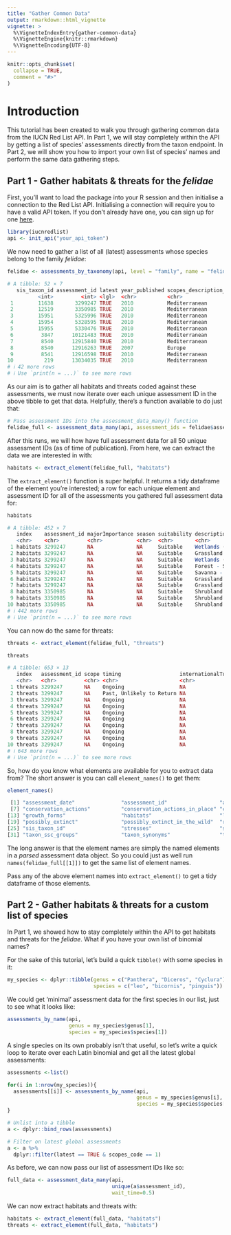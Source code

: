 ```yaml
---
title: "Gather Common Data"
output: rmarkdown::html_vignette
vignette: >
  %\VignetteIndexEntry{gather-common-data}
  %\VignetteEngine{knitr::rmarkdown}
  %\VignetteEncoding{UTF-8}
---
```


```r
knitr::opts_chunk$set(
  collapse = TRUE,
  comment = "#>"
)
```

# Introduction
This tutorial has been created to walk you through gathering common data from the
IUCN Red List API. In Part 1, we will stay completely within the API by getting a 
list of species' assessments directly from the taxon endpoint. In Part 2, we will
show you how to import your own list of species' names and perform the same data
gathering steps.

## Part 1 - Gather habitats & threats for the _felidae_
First, you'll want to load the package into your R session and then initialise
a connection to the Red List API. Initialising a connection will require you to have
a valid API token. If you don't already have one, you can sign up for one 
[here](https://api.iucnredlist.org). 

```r
library(iucnredlist)
api <- init_api("your_api_token")
```

We now need to gather a list of all (latest) assessments whose species belong to the 
family _felidae_:

```r
felidae <- assessments_by_taxonomy(api, level = "family", name = "felidae", latest = TRUE)

# A tibble: 52 × 7
   sis_taxon_id assessment_id latest year_published scopes_description_en scopes_code url                                              
          <int>         <int> <lgl>  <chr>          <chr>                 <chr>       <chr>                                            
 1        11638       3299247 TRUE   2010           Mediterranean         4           https://www.iucnredlist.org/species/11638/3299247
 2        12519       3350985 TRUE   2010           Mediterranean         4           https://www.iucnredlist.org/species/12519/3350985
 3        15951       5325996 TRUE   2010           Mediterranean         4           https://www.iucnredlist.org/species/15951/5325996
 4        15954       5328595 TRUE   2010           Mediterranean         4           https://www.iucnredlist.org/species/15954/5328595
 5        15955       5330476 TRUE   2010           Mediterranean         4           https://www.iucnredlist.org/species/15955/5330476
 6         3847      10121483 TRUE   2010           Mediterranean         4           https://www.iucnredlist.org/species/3847/10121483
 7         8540      12915840 TRUE   2010           Mediterranean         4           https://www.iucnredlist.org/species/8540/12915840
 8         8540      12916263 TRUE   2007           Europe                2           https://www.iucnredlist.org/species/8540/12916263
 9         8541      12916598 TRUE   2010           Mediterranean         4           https://www.iucnredlist.org/species/8541/12916598
10          219      13034035 TRUE   2010           Mediterranean         4           https://www.iucnredlist.org/species/219/13034035 
# ℹ 42 more rows
# ℹ Use `print(n = ...)` to see more rows

```

As our aim is to gather all habitats and threats coded against these assessments, we
must now iterate over each unique assessment ID in the above tibble to get that 
data. Helpfully, there's a function available to do just that:

```r
# Pass assessment IDs into the assessment_data_many() function
felidae_full <- assessment_data_many(api, assessment_ids = felidae$assessment_id)
```

After this runs, we will how have full assessment data for all 50 unique assessment IDs 
(as of time of publication). From here, we can extract the data we are interested in with:

```r
habitats <- extract_element(felidae_full, "habitats")
```

The `extract_element()` function is super helpful. It returns a tidy dataframe of
the element you're interested; a row for each unique element and assessment ID for 
all of the assessments you gathered full assessment data for:

```r
habitats

# A tibble: 452 × 7
   index    assessment_id majorImportance season suitability description                                                               code 
   <chr>    <chr>         <chr>           <chr>  <chr>       <chr>                                                                     <chr>
 1 habitats 3299247       NA              NA     Suitable    Wetlands (inland) - Shrub Dominated Wetlands                              5_3  
 2 habitats 3299247       NA              NA     Suitable    Grassland - Subtropical/Tropical High Altitude                            4_7  
 3 habitats 3299247       NA              NA     Suitable    Wetlands (inland) - Permanent Rivers/Streams/Creeks (includes waterfalls) 5_1  
 4 habitats 3299247       NA              NA     Suitable    Forest - Subtropical/Tropical Dry                                         1_5  
 5 habitats 3299247       NA              NA     Suitable    Savanna - Dry                                                             2_1  
 6 habitats 3299247       NA              NA     Suitable    Grassland - Subtropical/Tropical Dry                                      4_5  
 7 habitats 3299247       NA              NA     Suitable    Grassland - Subtropical/Tropical Seasonally Wet/Flooded                   4_6  
 8 habitats 3350985       NA              NA     Suitable    Shrubland - Boreal                                                        3_3  
 9 habitats 3350985       NA              NA     Suitable    Shrubland - Subtropical/Tropical Dry                                      3_5  
10 habitats 3350985       NA              NA     Suitable    Shrubland - Temperate                                                     3_4  
# ℹ 442 more rows
# ℹ Use `print(n = ...)` to see more rows
```

You can now do the same for threats:
```r
threats <- extract_element(felidae_full, "threats")

threats

# A tibble: 653 × 13
   index   assessment_id scope timing                   internationalTrade score         severity ancestry virus ias   text  description                                       code 
   <chr>   <chr>         <chr> <chr>                    <chr>              <chr>         <chr>    <chr>    <chr> <chr> <chr> <chr>                                             <chr>
 1 threats 3299247       NA    Ongoing                  NA                 Low Impact: 3 NA       NA       NA    NA    NA    Agro-industry farming                             2_1_3
 2 threats 3299247       NA    Past, Unlikely to Return NA                 Past Impact   NA       NA       NA    NA    NA    Scale Unknown/Unrecorded                          2_3_4
 3 threats 3299247       NA    Ongoing                  NA                 Low Impact: 3 NA       NA       NA    NA    NA    Nomadic grazing                                   2_3_1
 4 threats 3299247       NA    Ongoing                  NA                 Low Impact: 3 NA       NA       NA    NA    NA    Intentional use (species is the target)           5_1_1
 5 threats 3299247       NA    Ongoing                  NA                 Low Impact: 3 NA       NA       NA    NA    NA    Agro-industry grazing, ranching or farming        2_3_3
 6 threats 3299247       NA    Ongoing                  NA                 Low Impact: 3 NA       NA       NA    NA    NA    Problematic native species/diseases               8_2  
 7 threats 3299247       NA    Ongoing                  NA                 Low Impact: 3 NA       NA       NA    NA    NA    Persecution/control                               5_1_3
 8 threats 3299247       NA    Ongoing                  NA                 Low Impact: 3 NA       NA       NA    NA    NA    Unintentional effects (species is not the target) 5_1_2
 9 threats 3299247       NA    Ongoing                  NA                 Low Impact: 3 NA       NA       NA    NA    NA    Small-holder grazing, ranching or farming         2_3_2
10 threats 3299247       NA    Ongoing                  NA                 Low Impact: 3 NA       NA       NA    NA    NA    Trend Unknown/Unrecorded                          7_1_3
# ℹ 643 more rows
# ℹ Use `print(n = ...)` to see more rows

```

So, how do you know what elements are available for you to extract data from? 
The short answer is you can call `element_names()` to get them:

```r
element_names()

 [1] "assessment_date"               "assessment_id"                 "assessment_points"             "assessment_ranges"             "biogeographical_realms"        "citation"                     
 [7] "conservation_actions"          "conservation_actions_in_place" "credits"                       "criteria"                      "errata"                        "faos"                         
[13] "growth_forms"                  "habitats"                      "latest"                        "lmes"                          "locations"                     "population_trend"             
[19] "possibly_extinct"              "possibly_extinct_in_the_wild"  "red_list_category"             "references"                    "researches"                    "scopes"                       
[25] "sis_taxon_id"                  "stresses"                      "supplementary_info"            "systems"                       "taxon"                         "taxon_common_names"           
[31] "taxon_ssc_groups"              "taxon_synonyms"                "threats"                       "url"                           "use_and_trade"                 "year_published"      
```

The long answer is that the element names are simply the named elements in a _parsed_ assessment data object.
So you could just as well run `names(felidae_full[[1]])` to get the same list of element names.

Pass any of the above element names into `extract_element()` to get a tidy dataframe of those elements.

## Part 2 - Gather habitats & threats for a custom list of species

In Part 1, we showed how to stay completely within the API to get habitats and threats
for the _felidae_. What if you have your own list of binomial names?

For the sake of this tutorial, let's build a quick `tibble()` with some species in it:

```r

my_species <- dplyr::tibble(genus = c("Panthera", "Diceros", "Cyclura"), 
                            species = c("leo", "bicornis", "pinguis"))

```

We could get 'minimal' assessment data for the first species in our list, just
to see what it looks like:

```r
assessments_by_name(api, 
                    genus = my_species$genus[1], 
                    species = my_species$species[1])
```

A single species on its own probably isn't that useful, so let's write a quick
loop to iterate over each Latin binomial and get all the latest global assessments:

```r
assessments <-list()

for(i in 1:nrow(my_species)){
  assessments[[i]] <- assessments_by_name(api, 
                                          genus = my_species$genus[i], 
                                          species = my_species$species[i])
}

# Unlist into a tibble
a <- dplyr::bind_rows(assessments)

# Filter on latest global assessments
a <- a %>% 
  dplyr::filter(latest == TRUE & scopes_code == 1)

```

As before, we can now pass our list of assessment IDs like so:

```r
full_data <- assessment_data_many(api, 
                                  unique(a$assessment_id),
                                  wait_time=0.5)
```

We can now extract habitats and threats with:

```r
habitats <- extract_element(full_data, "habitats")
threats <- extract_element(full_data, "habitats")
```
